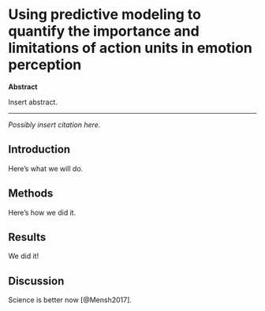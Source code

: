 # Using predictive modeling to quantify the importance and limitations of action units in emotion perception

__Abstract__

\noindent 
Insert abstract.

---

\vspace*{\fill}
\noindent
_Possibly insert citation here._
\newpage

## Introduction {#intro3}

Here's what we will do.

## Methods {#methods3}

Here's how we did it.

## Results {#results3}

We did it!

## Discussion {#discussion3}

Science is better now [@Mensh2017].

